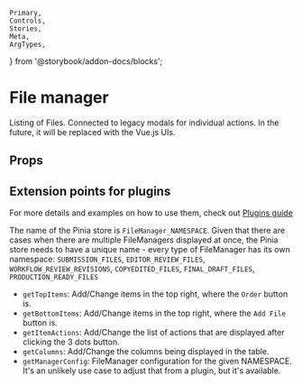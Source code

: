 	Primary,
	Controls,
	Stories,
	Meta,
	ArgTypes,
} from '@storybook/addon-docs/blocks';


<Meta of={FileManager} />

# File manager

Listing of Files. Connected to legacy modals for individual actions. In the future, it will be replaced with the Vue.js UIs.

## Props

<ArgTypes />

## Extension points for plugins

For more details and examples on how to use them, check out [Plugins guide](..?path=/docs/guide-plugins--docs)

The name of the Pinia store is `FileManager_NAMESPACE`. Given that there are cases when there are multiple FileManagers displayed at once, the Pinia store needs to have a unique name - every type of FileManager has its own namespace: `SUBMISSION_FILES`, `EDITOR_REVIEW_FILES`, `WORKFLOW_REVIEW_REVISIONS`, `COPYEDITED_FILES`, `FINAL_DRAFT_FILES`, `PRODUCTION_READY_FILES`

- `getTopItems`: Add/Change items in the top right, where the `Order` button is.
- `getBottomItems`: Add/Change items in the top right, where the `Add File` button is.
- `getItemActions`: Add/Change the list of actions that are displayed after clicking the 3 dots button.
- `getColumns`: Add/Change the columns being displayed in the table.
- `getManagerConfig`: FileManager configuration for the given NAMESPACE. It's an unlikely use case to adjust that from a plugin, but it's available.
